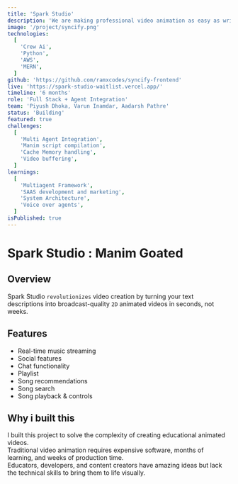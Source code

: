```yaml
---
title: 'Spark Studio'
description: 'We are making professional video animation as easy as writing a sentence.'
image: '/project/syncify.png'
technologies:
  [
    'Crew Ai',
    'Python',
    'AWS',
    'MERN',
  ]
github: 'https://github.com/ramxcodes/syncify-frontend'
live: 'https://spark-studio-waitlist.vercel.app/'
timeline: '6 months'
role: 'Full Stack + Agent Integration'
team: 'Piyush Dhoka, Varun Inamdar, Aadarsh Pathre'
status: 'Building'
featured: true
challenges:
  [
    'Multi Agent Integration',
    'Manim script compilation',
    'Cache Memory handling',
    'Video buffering',
  ]
learnings:
  [
    'Multiagent Framework',
    'SAAS development and marketing',
    'System Architecture',
    'Voice over agents',
  ]
isPublished: true
---
```


# Spark Studio : Manim Goated

## Overview

Spark Studio `revolutionizes` video creation by turning your text descriptions into broadcast-quality `2D` animated videos in seconds, not weeks.

## Features

- Real-time music streaming
- Social features
- Chat functionality
- Playlist
- Song recommendations
- Song search
- Song playback & controls

## Why i built this

I built this project to solve the complexity of creating educational animated videos.  
Traditional video animation requires expensive software, months of learning, and weeks of production time.  
Educators, developers, and content creators have amazing ideas but lack the technical skills to bring them to life visually.  

